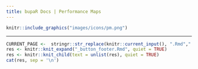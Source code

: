 ```yaml
---
title: bupaR Docs | Performance Maps
---
```


```r
knitr::include_graphics("images/icons/pm.png")
```

***



```r
CURRENT_PAGE <-  stringr::str_replace(knitr::current_input(), ".Rmd",".html")
res <- knitr::knit_expand("_button_footer.Rmd", quiet = TRUE)
res <- knitr::knit_child(text = unlist(res), quiet = TRUE)
cat(res, sep = '\n')
```